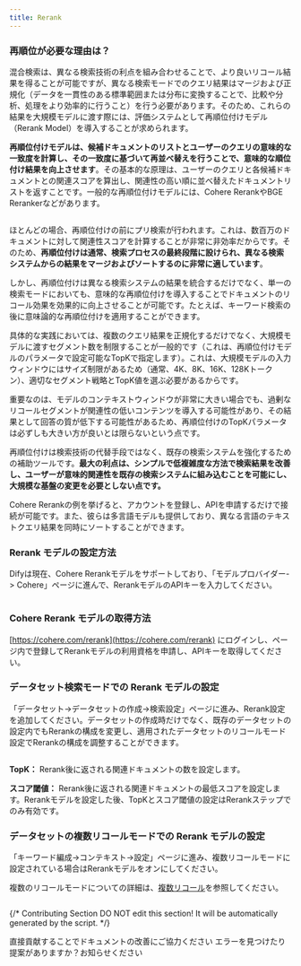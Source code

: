 ```yaml
---
title: Rerank
---
```



### 再順位が必要な理由は？

混合検索は、異なる検索技術の利点を組み合わせることで、より良いリコール結果を得ることが可能ですが、異なる検索モードでのクエリ結果はマージおよび正規化（データを一貫性のある標準範囲または分布に変換することで、比較や分析、処理をより効率的に行うこと）を行う必要があります。そのため、これらの結果を大規模モデルに渡す際には、評価システムとして再順位付けモデル（Rerank Model）を導入することが求められます。

**再順位付けモデルは、候補ドキュメントのリストとユーザーのクエリの意味的な一致度を計算し、その一致度に基づいて再並べ替えを行うことで、意味的な順位付け結果を向上させます**。その基本的な原理は、ユーザーのクエリと各候補ドキュメントとの関連スコアを算出し、関連性の高い順に並べ替えたドキュメントリストを返すことです。一般的な再順位付けモデルには、Cohere RerankやBGE Rerankerなどがあります。

<img
src="https://assets-docs.dify.ai/dify-enterprise-mintlify/jp/learn-more/extended-reading/retrieval-augment/292a7f8e50b9b6be6ababd6b84ac322f.png"
className="mx-auto"
alt=""
/>

ほとんどの場合、再順位付けの前にプリ検索が行われます。これは、数百万のドキュメントに対して関連性スコアを計算することが非常に非効率だからです。そのため、**再順位付けは通常、検索プロセスの最終段階に設けられ、異なる検索システムからの結果をマージおよびソートするのに非常に適しています**。

しかし、再順位付けは異なる検索システムの結果を統合するだけでなく、単一の検索モードにおいても、意味的な再順位付けを導入することでドキュメントのリコール効果を効果的に向上させることが可能です。たとえば、キーワード検索の後に意味論的な再順位付けを適用することができます。

具体的な実践においては、複数のクエリ結果を正規化するだけでなく、大規模モデルに渡すセグメント数を制限することが一般的です（これは、再順位付けモデルのパラメータで設定可能なTopKで指定します）。これは、大規模モデルの入力ウィンドウにはサイズ制限があるため（通常、4K、8K、16K、128Kトークン）、適切なセグメント戦略とTopK値を選ぶ必要があるからです。

重要なのは、モデルのコンテキストウィンドウが非常に大きい場合でも、過剰なリコールセグメントが関連性の低いコンテンツを導入する可能性があり、その結果として回答の質が低下する可能性があるため、再順位付けのTopKパラメータは必ずしも大きい方が良いとは限らないという点です。

再順位付けは検索技術の代替手段ではなく、既存の検索システムを強化するための補助ツールです。**最大の利点は、シンプルで低複雑度な方法で検索結果を改善し、ユーザーが意味的関連性を既存の検索システムに組み込むことを可能にし、大規模な基盤の変更を必要としない点です。**

Cohere Rerankの例を挙げると、アカウントを登録し、APIを申請するだけで接続が可能です。また、彼らは多言語モデルも提供しており、異なる言語のテキストクエリ結果を同時にソートすることができます。

### Rerank モデルの設定方法

Difyは現在、Cohere Rerankモデルをサポートしており、「モデルプロバイダー-> Cohere」ページに進んで、RerankモデルのAPIキーを入力してください。

<img
src="https://assets-docs.dify.ai/dify-enterprise-mintlify/jp/learn-more/extended-reading/retrieval-augment/67bbce579a5600c672703234657a4834.png"
className="mx-auto"
alt=""
/>

### Cohere Rerank モデルの取得方法

[https://cohere.com/rerank](https://cohere.com/rerank) にログインし、ページ内で登録してRerankモデルの利用資格を申請し、APIキーを取得してください。

### データセット検索モードでの Rerank モデルの設定

「データセット->データセットの作成->検索設定」ページに進み、Rerank設定を追加してください。データセットの作成時だけでなく、既存のデータセットの設定内でもRerankの構成を変更し、適用されたデータセットのリコールモード設定でRerankの構成を調整することができます。

<img
src="https://assets-docs.dify.ai/dify-enterprise-mintlify/jp/learn-more/extended-reading/retrieval-augment/0a1f4cb2addbfeb547a9b0c112d4d8b3.png"
className="mx-auto"
alt=""
/>

**TopK：** Rerank後に返される関連ドキュメントの数を設定します。

**スコア閾値：** Rerank後に返される関連ドキュメントの最低スコアを設定します。Rerankモデルを設定した後、TopKとスコア閾値の設定はRerankステップでのみ有効です。

### データセットの複数リコールモードでの Rerank モデルの設定

「キーワード編成->コンテキスト->設定」ページに進み、複数リコールモードに設定されている場合はRerankモデルをオンにしてください。

複数のリコールモードについての詳細は、[複数リコール](/ja-jp/guides/knowledge-base/integrate-knowledge-within-application)を参照してください。

<img
src="https://assets-docs.dify.ai/dify-enterprise-mintlify/jp/learn-more/extended-reading/retrieval-augment/cc0d16a66c38ee251c8a723d38b85db6.png"
className="mx-auto"
alt=""
/>

{/*
Contributing Section
DO NOT edit this section!
It will be automatically generated by the script.
*/}

<CardGroup cols="2">
    <Card
        title="このページを編集する"
        icon="pen-to-square"
        href="https://github.com/langgenius/dify-docs-mintlify/edit/main/ja-jp/learn-more/extended-reading/retrieval-augment/rerank.mdx"
    >
        直接貢献することでドキュメントの改善にご協力ください
    </Card>
    <Card
        title="問題を報告する"
        icon="github"
        href="https://github.com/langgenius/dify-docs-mintlify/issues/new?title=ドキュメントの問題%3A%20&body=%23%23%20問題の説明%0A%3C%21--%20発見した問題について簡単に説明してください%20--%3E%0A%0A%23%23%20ページリンク%0Ahttps%3A%2F%2Fgithub.com%2Flanggenius%2Fdify-docs-mintlify%2Fblob%2Fmain%2Fja-jp/learn-more/extended-reading/retrieval-augment%2Frerank.mdx%0A%0A%23%23%20提案される変更%0A%3C%21--%20特定の変更案がある場合は、ここで説明してください%20--%3E%0A%0A%3C%21--%20ドキュメントの品質向上にご協力いただきありがとうございます！%20--%3E"
    >
        エラーを見つけたり提案がありますか？お知らせください
    </Card>
</CardGroup>
